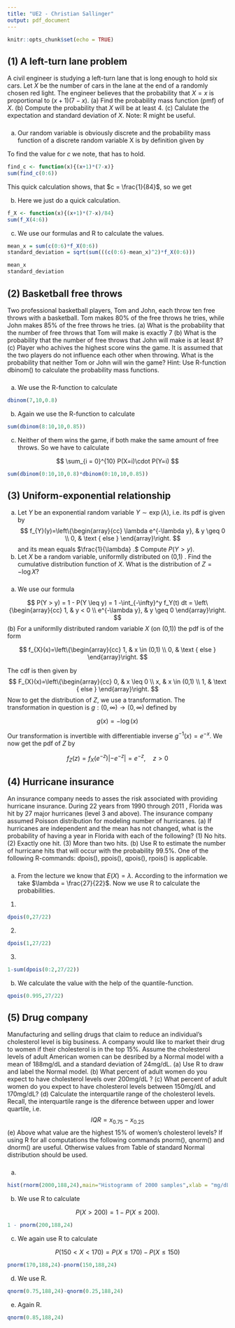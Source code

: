 ```yaml
---
title: "UE2 - Christian Sallinger"
output: pdf_document
---
```


```r
knitr::opts_chunk$set(echo = TRUE)
```

## (1) A left-turn lane problem 
A civil engineer is studying a left-turn lane that is long enough to hold six cars. Let $X$ be the number of cars in the lane at the end of a randomly chosen red light. The engineer believes that the probability that $X=x$ is proportional to $(x+1)(7-x)$. \newline
(a) Find the probability mass function (pmf) of $X$.\newline
(b) Compute the probability that $X$ will be at least 4. \newline
(c) Calulate the expectation and standard deviation of $X$. Note: $\mathrm{R}$ might be useful. \newline \newline

### \textit{Solution}

  (a) Our random variable is obviously discrete and the probability mass function of a discrete random variable X is by definition given by

  \begin{align*}
    f_X(x)
    =
    P(X=x)
    =
    (x+1)(7-x)\cdot c
  \end{align*}
  To find the value for $c$ we note, that 
  \begin{align*}
  \sum_{i=0}^6 f_X(i)
  \stackrel{!}{=}
  1
  \end{align*}
  has to hold.

```r
find_c <- function(x){(x+1)*(7-x)}
sum(find_c(0:6))
```
This quick calculation shows, that $c = \frac{1}{84}$, so we get 

\begin{align*}
    f_X(x)=
    \frac{(x+1)(7-x)}{84}
  \end{align*}

 (b) Here we just do a quick calculation.

```r
f_X <- function(x){(x+1)*(7-x)/84}
sum(f_X(4:6))
```
 (c) We use our formulas and R to calculate the values.
```r
mean_x = sum(c(0:6)*f_X(0:6))
standard_deviation = sqrt(sum(((c(0:6)-mean_x)^2)*f_X(0:6)))

mean_x
standard_deviation
```
## (2) Basketball free throws 
Two professional basketball players, Tom and John, each throw ten free throws with a basketball. Tom makes $80 \%$ of the free throws he tries, while John makes $85 \%$ of the free throws he tries. \newline
(a) What is the probability that the number of free throws that Tom will make is exactly $7$ \newline
(b) What is the probability that the number of free throws that John will make is at least $8$? \newline
(c) Player who achives the highest score wins the game. It is assumed that the two players do not influence each other when throwing. What is the probability that neither Tom or John will win the game?\newline
Hint: Use R-function dbinom() to calculate the probability mass functions.

### \textit{Solution}

(a) We use the R-function to calculate
\begin{align*}
P(X = 7)
\end{align*}

```r
dbinom(7,10,0.8)
```
(b) Again we use the R-function to calculate
\begin{align*}
P(Y \geq 8) = P(Y = 10) + P(Y = 9) + P(Y = 8)
\end{align*}
```r
sum(dbinom(8:10,10,0.85))
```
(c) Neither of them wins the game, if both make the same amount of free throws. So we have to calculate 


$$
\sum_{i = 0}^{10} P(X=i)\cdot P(Y=i)
$$
```r
sum(dbinom(0:10,10,0.8)*dbinom(0:10,10,0.85))
```
## (3) Uniform-exponential relationship
(a) Let $Y$ be an exponential random variable $Y \sim \exp (\lambda)$, i.e. its pdf is given by
$$
f_{Y}(y)=\left\{\begin{array}{cc}
\lambda e^{-\lambda y}, & y \geq 0 \\
0, & \text { else }
\end{array}\right.
$$
and its mean equals $\frac{1}{\lambda} .$ Compute $P(Y>y)$.
(b) Let $X$ be a random variable, uniformlly distributed on (0,1) . Find the cumulative distribution function of $X$. What is the distribution of $Z=-\log X ?$

### \textit{Solution}

(a) We use our formula 

$$
P(Y > y) = 1 - P(Y \leq y) = 1 -\int_{-\infty}^y f_Y(t) dt = 
\left\{\begin{array}{cc}
1, & y < 0 \\
e^{-\lambda y}, & y \geq 0
\end{array}\right.
$$
(b) For a uniformlly distributed random variable $X$ (on (0,1)) the pdf is of the form

$$
f_{X}(x)=\left\{\begin{array}{cc}
1, & x \in (0,1) \\
0, & \text { else }
\end{array}\right.
$$

The cdf is then given by
$$
F_{X}(x)=\left\{\begin{array}{cc}
0, & x \leq 0 \\
x, & x \in (0,1) \\
1, & \text { else }
\end{array}\right.
$$
Now to get the distribution of $Z$, we use a transformation. The transformation in question is $g:(0,\infty) \to (0,\infty)$ defined by

$$
g(x) = -\log(x)
$$

Our transformation is invertible with differentiable inverse $g^{-1}(x) = e^{-x}$. We now get the pdf of $Z$ by

$$
f_Z(z)
=
f_X(e^{-z})|-e^{-z}|
=
e^{-z}, \quad z > 0
$$

## (4) Hurricane insurance 
An insurance company needs to asses the risk associated with providing hurricane insurance. During 22 years from 1990 through 2011 , Florida was hit by 27 major hurricanes (level 3 and above). The insurance company assumed Poisson distribution for modeling number of hurricanes. \newline
(a) If hurricanes are independent and the mean has not changed, what is the probability of having a year in Florida with each of the following?\newline
(1) No hits.\newline
(2) Exactly one hit.\newline
(3) More than two hits.\newline
(b) Use $\mathrm{R}$ to estimate the number of hurricane hits that will occur with the probability $99.5 \%$.\newline \textit{Hint:} One of the following R-commands: dpois(), ppois(), qpois(), rpois() is applicable.

### \textit{Solution}

(a) From the lecture we know that $E(X) = \lambda$. According to the information we take $\lambda = \frac{27}{22}$. Now we use R to calculate the probabilities.

(1)
```r
dpois(0,27/22)
```
(2)
```r
dpois(1,27/22)
```
(3)
```r
1-sum(dpois(0:2,27/22))
```
(b) We calculate the value with the help of the quantile-function.

```r
qpois(0.995,27/22)
```

## (5) Drug company 
Manufacturing and selling drugs that claim to reduce an individual's cholesterol level is big business. A company would like to market their drug to women if their cholesterol is in the top $15 \%$. Assume the cholesterol levels of adult American women can be desribed by a Normal model with a mean of $188 \mathrm{mg} / \mathrm{dL}$ and a standard deviation of $24 \mathrm{mg} / \mathrm{dL}$. \newline
(a) Use $\mathrm{R}$ to draw and label the Normal model.\newline
(b) What percent of adult women do you expect to have cholesterol levels over $200 \mathrm{mg} / \mathrm{dL}$ ?\newline
(c) What percent of adult women do you expect to have cholesterol levels between $150 \mathrm{mg} / \mathrm{dL}$ and $170 \mathrm{mg} / \mathrm{dL} ?$\newline
(d) Calculate the interquartile range of the cholesterol levels. Recall, the interquartile range is the diference between upper and lower quartile, i.e.
$$
I Q R=x_{0.75}-x_{0.25}
$$
\noindent
(e) Above what value are the highest $15 \%$ of women's cholesterol levels?\newline
\textit{Hint:} If using $\mathrm{R}$ for all computations the following commands pnorm(), qnorm() and dnorm() are useful. Otherwise values from Table of standard Normal distribution should be used.

### \textit{Solution}

(a)
```r
hist(rnorm(2000,188,24),main="Histogramm of 2000 samples",xlab = "mg/dL", ylab="Number of women",xlim=c(115,270))
```
(b) We use R to calculate

$$
P(X > 200) = 1 - P(X \leq 200).
$$
```r
1 - pnorm(200,188,24)
```
(c) We again use R to calculate

$$
P(150 < X < 170) = P(X \leq 170) - P(X \leq 150)
$$
```r
pnorm(170,188,24)-pnorm(150,188,24)
```
(d) We use R.
```r
qnorm(0.75,188,24)-qnorm(0.25,188,24)
```
(e) Again R.
```r
qnorm(0.85,188,24)
```
